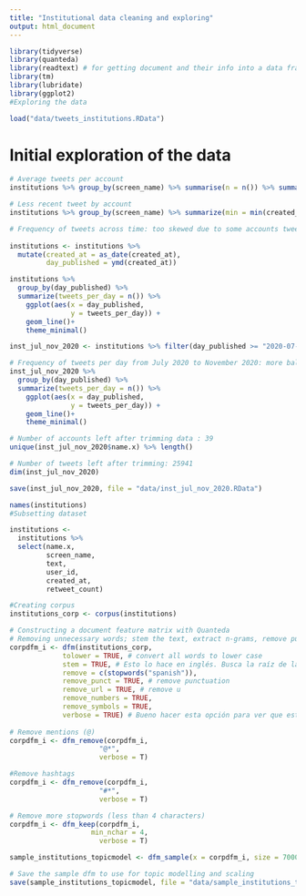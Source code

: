 ```yaml
---
title: "Institutional data cleaning and exploring"
output: html_document
---
```


```r

library(tidyverse)
library(quanteda)
library(readtext) # for getting document and their info into a data frame 
library(tm)
library(lubridate)
library(ggplot2)
#Exploring the data 

load("data/tweets_institutions.RData")
```

# Initial exploration of the data 

```r

# Average tweets per account 
institutions %>% group_by(screen_name) %>% summarise(n = n()) %>% summarise(avg_tweets = mean(n))

# Less recent tweet by account 
institutions %>% group_by(screen_name) %>% summarize(min = min(created_at)) %>% arrange(desc(min))

# Frequency of tweets across time: too skewed due to some accounts tweeting too little
 
institutions <- institutions %>% 
  mutate(created_at = as_date(created_at),
         day_published = ymd(created_at)) 

institutions %>% 
  group_by(day_published) %>% 
  summarize(tweets_per_day = n()) %>% 
    ggplot(aes(x = day_published,
               y = tweets_per_day)) +
    geom_line()+
    theme_minimal()

inst_jul_nov_2020 <- institutions %>% filter(day_published >= "2020-07-01")       

# Frequency of tweets per day from July 2020 to November 2020: more balanced
inst_jul_nov_2020 %>% 
  group_by(day_published) %>% 
  summarize(tweets_per_day = n()) %>% 
    ggplot(aes(x = day_published,
               y = tweets_per_day)) +
    geom_line()+
    theme_minimal()

# Number of accounts left after trimming data : 39 
unique(inst_jul_nov_2020$name.x) %>% length()

# Number of tweets left after trimming: 25941 
dim(inst_jul_nov_2020)
```

```r
save(inst_jul_nov_2020, file = "data/inst_jul_nov_2020.RData")

```

```r
names(institutions)
#Subsetting dataset

institutions <- 
  institutions %>% 
  select(name.x, 
         screen_name, 
         text,
         user_id, 
         created_at, 
         retweet_count)

#Creating corpus
institutions_corp <- corpus(institutions)
```

```r
# Constructing a document feature matrix with Quanteda 
# Removing unnecessary words; stem the text, extract n-grams, remove punctuation, keep Twitter features…
corpdfm_i <- dfm(institutions_corp, 
             tolower = TRUE, # convert all words to lower case 
             stem = TRUE, # Esto lo hace en inglés. Busca la raíz de la palabra. Va a tocar hacerlo aparte... 
             remove = c(stopwords("spanish")),
             remove_punct = TRUE, # remove punctuation
             remove_url = TRUE, # remove u
             remove_numbers = TRUE,
             remove_symbols = TRUE,
             verbose = TRUE) # Bueno hacer esta opción para ver que está haciendo el dfm.
             
# Remove mentions (@)
corpdfm_i <- dfm_remove(corpdfm_i,
                      "@*",
                      verbose = T)

#Remove hashtags         
corpdfm_i <- dfm_remove(corpdfm_i,
                      "#*",
                      verbose = T)

# Remove more stopwords (less than 4 characters)
corpdfm_i <- dfm_keep(corpdfm_i,
                    min_nchar = 4,
                      verbose = T)

sample_institutions_topicmodel <- dfm_sample(x = corpdfm_i, size = 7000, margin = "documents")

# Save the sample dfm to use for topic modelling and scaling 
save(sample_institutions_topicmodel, file = "data/sample_institutions_topicmodel.RData")

```
